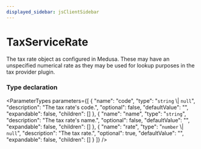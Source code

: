 ```yaml
---
displayed_sidebar: jsClientSidebar
---
```



# TaxServiceRate

The tax rate object as configured in Medusa. These may have an unspecified
numerical rate as they may be used for lookup purposes in the tax provider
plugin.

### Type declaration

<ParameterTypes parameters={[
  {
    "name": "code",
    "type": "`string` \\| ``null``",
    "description": "The tax rate's code.",
    "optional": false,
    "defaultValue": "",
    "expandable": false,
    "children": []
  },
  {
    "name": "name",
    "type": "`string`",
    "description": "The tax rate's name.",
    "optional": false,
    "defaultValue": "",
    "expandable": false,
    "children": []
  },
  {
    "name": "rate",
    "type": "`number` \\| ``null``",
    "description": "The tax rate.",
    "optional": true,
    "defaultValue": "",
    "expandable": false,
    "children": []
  }
]} />
